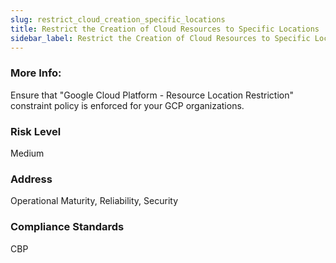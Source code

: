 ```yaml
---
slug: restrict_cloud_creation_specific_locations
title: Restrict the Creation of Cloud Resources to Specific Locations
sidebar_label: Restrict the Creation of Cloud Resources to Specific Locations
---
```


### More Info:

Ensure that "Google Cloud Platform - Resource Location Restriction" constraint policy is enforced for your GCP organizations.

### Risk Level

Medium

### Address

Operational Maturity, Reliability, Security

### Compliance Standards

CBP

